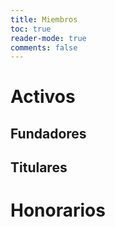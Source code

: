 ```yaml
---
title: Miembros
toc: true
reader-mode: true
comments: false
---
```


# Activos
## Fundadores
## Titulares
# Honorarios
